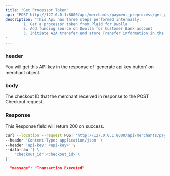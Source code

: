 ```yaml
---
title: "Get Processor Token"
api: "POST http://127.0.0.1:8000/api/merchants/payment_preprocess/get_processor_token/"
description: "This Api has three steps performed internally:
        1. Get a processor token from Plaid for Dwolla
        2. Add funding source on Dwolla for Customer Bank account
        3. Initiate A2A transfer and store Transfer information in the Checkout object
"
---
```


### header
<ParamField header="api-key" type="string">
  You will get this API key in the response of 'generate api key button' on merchant object.
</ParamField>

### body
<ParamField body="checkout_id" type="string">
  The checkout ID that the merchant received in response to the POST Checkout request.
</ParamField>

### Response

<ResponseField name="success" type="number">
  This Response field will return 200 on success.
</ResponseField>

<RequestExample>

```bash Example Request
curl --location --request POST 'http://127.0.0.1:8000/api/merchants/payment_preprocess/get_processor_token' \
--header 'Content-Type: application/json' \
--header 'api-key: <api-key>' \
--data-raw '{ \
    "checkout_id":<checkout_id> \
}'

```

</RequestExample>

<ResponseExample>

```json Response
  "message": "Transaction Executed"
```

</ResponseExample>
